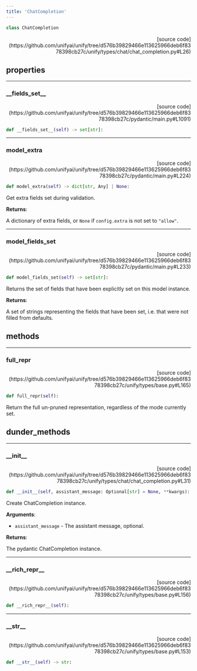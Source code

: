 ```yaml
---
title: 'ChatCompletion'
---
```


```python
class ChatCompletion
```

<p align="right">[source code](https://github.com/unifyai/unify/tree/d576b39829466e113625966deb6f8378398cb27c/unify/types/chat/chat_completion.py#L26)</p>



## properties

---

### \_\_fields\_set\_\_

<p align="right">[source code](https://github.com/unifyai/unify/tree/d576b39829466e113625966deb6f8378398cb27c/pydantic/main.py#L1091)</p>

```python
def __fields_set__(self) -> set[str]:
```



---

### model\_extra

<p align="right">[source code](https://github.com/unifyai/unify/tree/d576b39829466e113625966deb6f8378398cb27c/pydantic/main.py#L224)</p>

```python
def model_extra(self) -> dict[str, Any] | None:
```

Get extra fields set during validation.

**Returns**:

A dictionary of extra fields, or `None` if `config.extra` is not set to `"allow"`.

---

### model\_fields\_set

<p align="right">[source code](https://github.com/unifyai/unify/tree/d576b39829466e113625966deb6f8378398cb27c/pydantic/main.py#L233)</p>

```python
def model_fields_set(self) -> set[str]:
```

Returns the set of fields that have been explicitly set on this model instance.

**Returns**:

A set of strings representing the fields that have been set,
i.e. that were not filled from defaults.

## methods

---

### full\_repr

<p align="right">[source code](https://github.com/unifyai/unify/tree/d576b39829466e113625966deb6f8378398cb27c/unify/types/base.py#L165)</p>

```python
def full_repr(self):
```

Return the full un-pruned representation, regardless of the mode currently set.

## dunder_methods

---

### \_\_init\_\_

<p align="right">[source code](https://github.com/unifyai/unify/tree/d576b39829466e113625966deb6f8378398cb27c/unify/types/chat/chat_completion.py#L31)</p>

```python
def __init__(self, assistant_message: Optional[str] = None, **kwargs):
```

Create ChatCompletion instance.

**Arguments**:

- `assistant_message` - The assistant message, optional.



**Returns**:

The pydantic ChatCompletion instance.

---

### \_\_rich\_repr\_\_

<p align="right">[source code](https://github.com/unifyai/unify/tree/d576b39829466e113625966deb6f8378398cb27c/unify/types/base.py#L156)</p>

```python
def __rich_repr__(self):
```



---

### \_\_str\_\_

<p align="right">[source code](https://github.com/unifyai/unify/tree/d576b39829466e113625966deb6f8378398cb27c/unify/types/base.py#L153)</p>

```python
def __str__(self) -> str:
```

